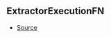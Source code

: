 ## ExtractorExecutionFN



- [Source](https://github.com/Androz2091/discord-player/blob/74f0fa7/packages/discord-player/src/extractors/ExtractorExecutionContext.ts#L102)